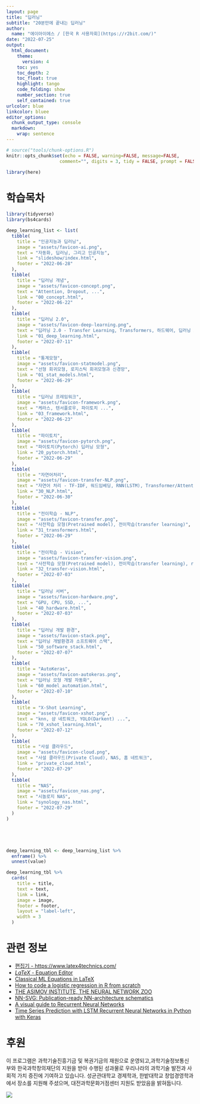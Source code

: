 ```yaml
---
layout: page
title: "딥러닝"
subtitle: "20분만에 끝내는 딥러닝"
author:
  name: "에이아이에스 / [한국 R 사용자회](https://r2bit.com/)"
date: "2022-07-25"
output:
  html_document: 
    theme:
      version: 4
    toc: yes
    toc_depth: 2
    toc_float: true
    highlight: tango
    code_folding: show
    number_section: true
    self_contained: true
urlcolor: blue
linkcolor: bluee
editor_options: 
  chunk_output_type: console
  markdown: 
    wrap: sentence
---
```


```r
# source("tools/chunk-options.R")
knitr::opts_chunk$set(echo = FALSE, warning=FALSE, message=FALSE,
                    comment="", digits = 3, tidy = FALSE, prompt = FALSE, fig.align = 'center')

library(here)
```


# 학습목차


```r
library(tidyverse)
library(bs4cards)

deep_learning_list <- list(
  tibble(
    title = "인공지능과 딥러닝",
    image = "assets/favicon-ai.png",
    text = "자동화, 딥러닝, 그리고 인공지능",
    link = "slideshow/index.html",
    footer = "2022-06-28"
  ),
  tibble(
    title = "딥러닝 개념",
    image = "assets/favicon-concept.png",
    text = "Attention, Dropout, ...",
    link = "00_concept.html",
    footer = "2022-06-22"
  ),
  tibble(
    title = "딥러닝 2.0",
    image = "assets/favicon-deep-learning.png",
    text = "딥러닝 2.0 - Transfer Learning, Transformers, 하드웨어, 딥러닝 프레임워크",
    link = "01_deep_learning.html",
    footer = "2022-07-11"
  ),
  tibble(
    title = "통계모형",
    image = "assets/favicon-statmodel.png",
    text = "선형 회귀모형, 로지스틱 회귀모형과 신경망",
    link = "01_stat_models.html",
    footer = "2022-06-29"
  ),
  tibble(
    title = "딥러닝 프레임워크",
    image = "assets/favicon-framework.png",
    text = "케라스, 텐서플로우, 파이토치 ...",
    link = "03_framework.html",
    footer = "2022-06-23"
  ),
  tibble(
    title = "파이토치",
    image = "assets/favicon-pytorch.png",
    text = "파이토치(Pytorch) 딥러닝 모형",
    link = "20_pytorch.html",
    footer = "2022-06-29"
  ),
  tibble(
    title = "자연어처리",
    image = "assets/favicon-transfer-NLP.png",
    text = "자연어 처리 - TF-IDF, 워드임베딩, RNN(LSTM), Transformer/Attention, BERT/GPT, 전이학습, ...",
    link = "30_NLP.html",
    footer = "2022-06-30"
  ),
  tibble(
    title = "전이학습 - NLP",
    image = "assets/favicon-transfer.png",
    text = "사전학습 모형(Pretrained model), 전이학습(transfer learning)",
    link = "31_transformers.html",
    footer = "2022-06-29"
  ),
  tibble(
    title = "전이학습 - Vision",
    image = "assets/favicon-transfer-vision.png",
    text = "사전학습 모형(Pretrained model), 전이학습(transfer learning), resent",
    link = "32_transfer-vision.html",
    footer = "2022-07-03"
  ),
  tibble(
    title = "딥러닝 서버",
    image = "assets/favicon-hardware.png",
    text = "GPU, CPU, SSD, ...",
    link = "40_hardware.html",
    footer = "2022-07-03"
  ),
  tibble(
    title = "딥러닝 개발 환경",
    image = "assets/favicon-stack.png",
    text = "딥러닝 개발환경과 소프트웨어 스택",
    link = "50_software_stack.html",
    footer = "2022-07-07"
  ),
  tibble(
    title = "AutoKeras",
    image = "assets/favicon-autokeras.png",
    text = "딥러닝 모형 개발 자동화",
    link = "60_model_automation.html",
    footer = "2022-07-10"
  ),
  tibble(
    title = "X-Shot Learning",
    image = "assets/favicon-xshot.png",
    text = "knn, 샴 네트워크, YOLO(Darkent) ...",
    link = "70_xshot_learning.html",
    footer = "2022-07-12"
  ),
  tibble(
    title = "사설 클라우드",
    image = "assets/favicon-cloud.png",
    text = "사설 클라우드(Private Cloud), NAS, 홈 네트워크",
    link = "private_cloud.html",
    footer = "2022-07-29"
  ),
  tibble(
    title = "NAS",
    image = "assets/favicon_nas.png",
    text = "시놀로지 NAS",
    link = "synology_nas.html",
    footer = "2022-07-29"
  )  
)





deep_learning_tbl <- deep_learning_list %>% 
  enframe() %>% 
  unnest(value)

deep_learning_tbl %>% 
  cards(
    title = title,
    text = text,
    link = link,
    image = image,
    footer = footer,
    layout = "label-left", 
    width = 3
  )
```
 
# 관련 정보

- [편집기 - https://www.latex4technics.com/](https://www.latex4technics.com/)
- [$LaTeX$ - Equation Editor](https://www.codecogs.com/latex/eqneditor.php)
- [Classical ML Equations in LaTeX](https://blmoistawinde.github.io/ml_equations_latex/)
- [How to code a logistic regression in R from scratch](https://anderfernandez.com/en/blog/code-logistic-regression-r-from-scratch/)
- [THE ASIMOV INSTITUTE, THE NEURAL NETWORK ZOO](https://www.asimovinstitute.org/neural-network-zoo/)
- [NN-SVG: Publication-ready NN-architecture schematics](https://alexlenail.me/)
- [A visual guide to Recurrent Neural Networks](https://www.analyticsvidhya.com/blog/2021/06/a-visual-guide-to-recurrent-neural-networks/)
- [Time Series Prediction with LSTM Recurrent Neural Networks in Python with Keras](https://machinelearningmastery.com/time-series-prediction-lstm-recurrent-neural-networks-python-keras/)


# 후원

이 프로그램은 과학기술진흥기금 및 복권기금의 재원으로 운영되고,과학기술정보통신부와 한국과학창의재단의 지원을 받아 수행된 성과물로 우리나라의 과학기술 발전과 사회적 가치 증진에 기여하고 있습니다. 성균관대학교 경제학과, 한밭대학교 창업경영학과에서 장소를 지원해 주셨으며, 대전과학문화거점센터 지원도 받았음을 밝혀둡니다.

![](assets/sponsors.jpg)


